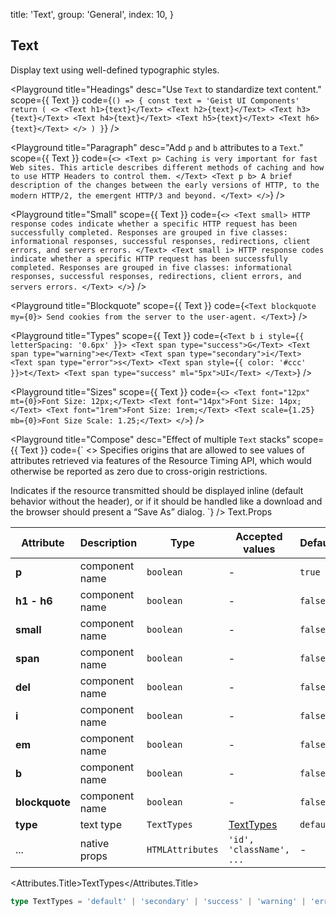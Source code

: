 
  title: 'Text',
  group: 'General',
  index: 10,
}

## Text

Display text using well-defined typographic styles.

<Playground
  title="Headings"
  desc="Use `Text` to standardize text content."
  scope={{ Text }}
  code={`
() => {
  const text = 'Geist UI Components'
  return (
    <>
      <Text h1>{text}</Text>
      <Text h2>{text}</Text>
      <Text h3>{text}</Text>
      <Text h4>{text}</Text>
      <Text h5>{text}</Text>
      <Text h6>{text}</Text>
    </>
  )
}
`}
/>

<Playground
  title="Paragraph"
  desc="Add `p` and `b` attributes to a `Text`."
  scope={{ Text }}
  code={`
<>
  <Text p>
   Caching is very important for fast Web sites. This article describes different methods of caching and how to use HTTP Headers to control them.
  </Text>
  <Text p b>
   A brief description of the changes between the early versions of HTTP, to the modern HTTP/2, the emergent HTTP/3 and beyond.
  </Text>
</>
`}
/>

<Playground
  title="Small"
  scope={{ Text }}
  code={`
<>
  <Text small>
   HTTP response codes indicate whether a specific HTTP request has been successfully completed. Responses are grouped in five classes: informational responses, successful responses, redirections, client errors, and servers errors.
  </Text>
  <Text small i>
   HTTP response codes indicate whether a specific HTTP request has been successfully completed. Responses are grouped in five classes: informational responses, successful responses, redirections, client errors, and servers errors.
  </Text>
</>
`}
/>

<Playground
  title="Blockquote"
  scope={{ Text }}
  code={`
<Text blockquote my={0}>
  Send cookies from the server to the user-agent.
</Text>
`}
/>

<Playground
  title="Types"
  scope={{ Text }}
  code={`
<Text b i style={{ letterSpacing: '0.6px' }}>
  <Text span type="success">G</Text>
  <Text span type="warning">e</Text>
  <Text span type="secondary">i</Text>
  <Text span type="error">s</Text>
  <Text span style={{ color: '#ccc' }}>t</Text>
  <Text span type="success" ml="5px">UI</Text>
</Text>
`}
/>

<Playground
  title="Sizes"
  scope={{ Text }}
  code={`
<>
  <Text font="12px" mt={0}>Font Size: 12px;</Text>
  <Text font="14px">Font Size: 14px;</Text>
  <Text font="1rem">Font Size: 1rem;</Text>
  <Text scale={1.25} mb={0}>Font Size Scale: 1.25;</Text>
</>
`}
/>

<Playground
  title="Compose"
  desc="Effect of multiple `Text` stacks"
  scope={{ Text }}
  code={`
<>
  <Text p mt={0}>
   Specifies origins that are allowed to see values of attributes retrieved via features of the Resource Timing API, which would otherwise be reported as zero due to cross-origin restrictions.
  </Text>

  <Text mb={0}>
    <Text small del>Indicates if the resource transmitted should be displayed inline (default behavior without the header),</Text>
    <Text small b>or if it should be handled like a download and the browser should present a “Save As” dialog.</Text>
  </Text>
</>
`} />

<Attributes edit="/pages/en-us/components/text.mdx">
<Attributes.Title>Text.Props</Attributes.Title>

| Attribute      | Description    | Type             | Accepted values          | Default   |
| -------------- | -------------- | ---------------- | ------------------------ | --------- |
| **p**          | component name | `boolean`        | -                        | `true`    |
| **h1 - h6**    | component name | `boolean`        | -                        | `false`   |
| **small**      | component name | `boolean`        | -                        | `false`   |
| **span**       | component name | `boolean`        | -                        | `false`   |
| **del**        | component name | `boolean`        | -                        | `false`   |
| **i**          | component name | `boolean`        | -                        | `false`   |
| **em**         | component name | `boolean`        | -                        | `false`   |
| **b**          | component name | `boolean`        | -                        | `false`   |
| **blockquote** | component name | `boolean`        | -                        | `false`   |
| **type**       | text type      | `TextTypes`      | [TextTypes](#texttypes)  | `default` |
| ...            | native props   | `HTMLAttributes` | `'id', 'className', ...` | -         |

<Attributes.Title>TextTypes</Attributes.Title>

```ts
type TextTypes = 'default' | 'secondary' | 'success' | 'warning' | 'error'
```

</Attributes>

